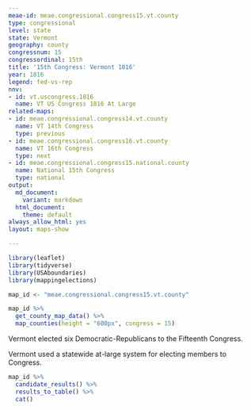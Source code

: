 ```yaml
---
meae-id: meae.congressional.congress15.vt.county
type: congressional
level: state
state: Vermont
geography: county
congressnum: 15
congressordinal: 15th
title: '15th Congress: Vermont 1816'
year: 1816
legend: fed-vs-rep
nnv:
- id: vt.uscongress.1816
  name: VT US Congress 1816 At Large
related-maps:
- id: meae.congressional.congress14.vt.county
  name: VT 14th Congress
  type: previous
- id: meae.congressional.congress16.vt.county
  name: VT 16th Congress
  type: next
- id: meae.congressional.congress15.national.county
  name: National 15th Congress
  type: national
output:
  md_document:
    variant: markdown
  html_document:
    theme: default
always_allow_html: yes
layout: maps-show

---
```


```r
library(leaflet)
library(tidyverse)
library(USAboundaries)
library(mappingelections)

map_id <- "meae.congressional.congress15.vt.county"
```

<div class="map">

```r
map_id %>%
  get_county_map_data() %>%
  map_counties(height = "600px", congress = 15)
```

</div>

Vermont elected six Democratic-Republicans to the Fifteenth Congress.

Vermont used a statewide at-large system for electing members to Congress. 

<div class="results-table">

```r
map_id %>%
  candidate_results() %>%
  results_to_table() %>%
  cat()
```

</div>
